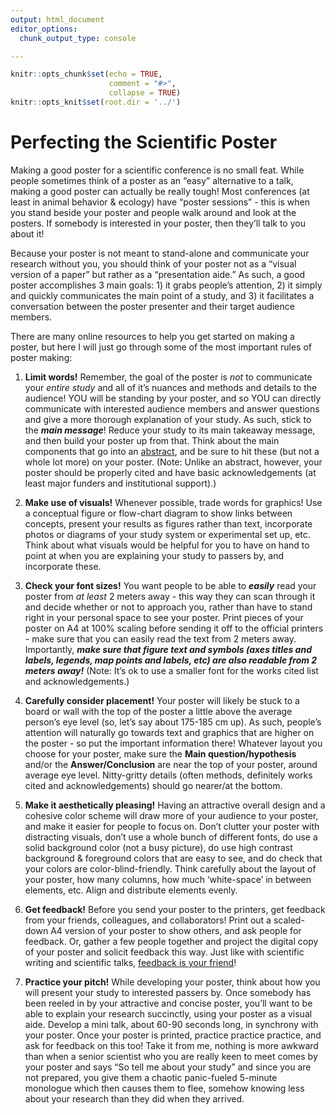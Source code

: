 ```yaml
---
output: html_document
editor_options:
  chunk_output_type: console

---
```


```r
knitr::opts_chunk$set(echo = TRUE,
                      comment = "#>",
                      collapse = TRUE)
knitr::opts_knit$set(root.dir = '../')
```


# Perfecting the Scientific Poster {.unlisted .unnumbered #Posters}

Making a good poster for a scientific conference is no small feat. While people sometimes think of a poster as an "easy" alternative to a talk, making a good poster can actually be really tough! Most conferences (at least in animal behavior & ecology) have "poster sessions" - this is when you stand beside your poster and people walk around and look at the posters. If somebody is interested in your poster, then they'll talk to you about it! 

Because your poster is not meant to stand-alone and communicate your research without you, you should think of your poster not as a "visual version of a paper" but rather as a "presentation aide." As such, a good poster accomplishes 3 main goals: 1) it grabs people's attention, 2) it simply and quickly communicates the main point of a study, and 3) it facilitates a conversation between the poster presenter and their target audience members. 

There are many online resources to help you get started on making a poster, but here I will just go through some of the most important rules of poster making:

1) **Limit words!** Remember, the goal of the poster is *not* to communicate your *entire study* and all of it's nuances and methods and details to the audience! YOU will be standing by your poster, and so YOU can directly communicate with interested audience members and answer questions and give a more thorough explanation of your study. As such, stick to the ***main message***! Reduce your study to its main takeaway message, and then build your poster up from that. Think about the main components that go into an [abstract](#Abstracts), and be sure to hit these (but not a whole lot more) on your poster. (Note: Unlike an abstract, however, your poster should be properly cited and have basic acknowledgements (at least major funders and institutional support).)

2) **Make use of visuals!** Whenever possible, trade words for graphics! Use a conceptual figure or flow-chart diagram to show links between concepts, present your results as figures rather than text, incorporate photos or diagrams of your study system or experimental set up, etc. Think about what visuals would be helpful for you to have on hand to point at when you are explaining your study to passers by, and incorporate these.

3) **Check your font sizes!** You want people to be able to ***easily*** read your poster from *at least* 2 meters away - this way they can scan through it and decide whether or not to approach you, rather than have to stand right in your personal space to see your poster. Print pieces of your poster on A4 at 100% scaling before sending it off to the official printers - make sure that you can easily read the text from 2 meters away. Importantly, ***make sure that figure text and symbols (axes titles and labels, legends, map points and labels, etc) are also readable from 2 meters away!*** (Note: It's ok to use a smaller font for the works cited list and acknowledgements.)

4) **Carefully consider placement!** Your poster will likely be stuck to a board or wall with the top of the poster a little above the average person's eye level (so, let's say about 175-185 cm up). As such, people's attention will naturally go towards text and graphics that are higher on the poster - so put the important information there! Whatever layout you choose for your poster, make sure the **Main question/hypothesis** and/or the **Answer/Conclusion** are near the top of your poster, around average eye level. Nitty-gritty details (often methods, definitely works cited and acknowledgements) should go nearer/at the bottom.

5) **Make it aesthetically pleasing!** Having an attractive overall design and a cohesive color scheme will draw more of your audience to your poster, and make it easier for people to focus on. Don't clutter your poster with distracting visuals, don't use a whole bunch of different fonts, do use a solid background color (not a busy picture), do use high contrast background & foreground colors that are easy to see, and do check that your colors are color-blind-friendly. Think carefully about the layout of your poster, how many columns, how much 'white-space' in between elements, etc. Align and distribute elements evenly.

6) **Get feedback!** Before you send your poster to the printers, get feedback from your friends, colleagues, and collaborators! Print out a scaled-down A4 version of your poster to show others, and ask people for feedback. Or, gather a few people together and project the digital copy of your poster and solicit feedback this way. Just like with scientific writing and scientific talks, [feedback is your friend](#FF)!

7) **Practice your pitch!** While developing your poster, think about how you will present your study to interested passers by. Once somebody has been reeled in by your attractive and concise poster, you'll want to be able to explain your research succinctly, using your poster as a visual aide. Develop a mini talk, about 60-90 seconds long, in synchrony with your poster. Once your poster is printed, practice practice practice, and ask for feedback on this too! Take it from me, nothing is more awkward than when a senior scientist who you are really keen to meet comes by your poster and says "So tell me about your study" and since you are not prepared, you give them a chaotic panic-fueled 5-minute monologue which then causes them to flee, somehow knowing less about your research than they did when they arrived.
